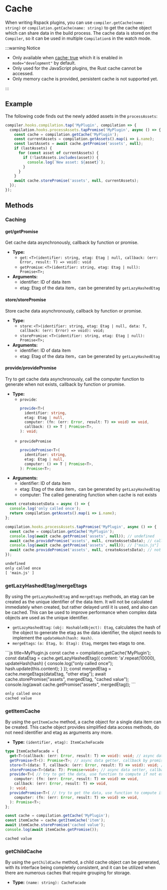 
# Cache

When writing Rspack plugins, you can use `compiler.getCache(name: string)` or `compilation.getCache(name: string)` to get the cache object which can share data in the build process. The cache data is stored on the `Compiler`, so it can be used in multiple `Compilation`s in the watch mode.

:::warning Notice

- Only available when [cache: true](/config/cache) which it is enabled in `mode="development"` by default.
- Only used for the JavaScript plugins, the Rust cache cannot be accessed.
- Only memory cache is provided, persistent cache is not supported yet.

:::

## Example

The following code finds out the newly added assets in the `processAssets`:

```js
compiler.hooks.compilation.tap('MyPlugin', compilation => {
  compilation.hooks.processAssets.tapPromise('MyPlugin', async () => {
    const cache = compilation.getCache('MyPlugin');
    const currentAssets = compilation.getAssets().map(i => i.name);
    const lastAssets = await cache.getPromise('assets', null);
    if (lastAssets) {
      for (const asset of currentAssets) {
        if (!lastAssets.includes(asset)) {
          console.log(`New asset: ${asset}`);
        }
      }
    }
    await cache.storePromise('assets', null, currentAssets);
  });
});
```

## Methods

### Caching

#### get/getPromise

Get cache data asynchronously, callback by function or promise.

- **Type:**
  - `get`: `<T>(identifier: string, etag: Etag | null, callback: (err: Error, result: T) => void): void`
  - `getPromise`: `<T>(identifier: string, etag: Etag | null): Promise<T>;`
- **Arguments:**
  - identifier: ID of data item
  - etag: Etag of the data item，can be generated by `getLazyHashedEtag`

#### store/storePromise

Store cache data asynchronously, callback by function or promise.

- **Type:**
  - `store`: `<T>(identifier: string, etag: Etag | null, data: T, callback: (err: Error) => void): void;`
  - `storePromise`: `<T>(identifier: string, etag: Etag | null): Promise<T>;`
- **Arguments:**
  - identifier: ID of data item
  - etag: Etag of the data item，can be generated by `getLazyHashedEtag`

#### provide/providePromise

Try to get cache data asynchronously, call the computer function to generate when not exists, callback by function or promise.

- **Type:**
  - `provide`:
    ```ts
    provide<T>(
      identifier: string,
      etag: Etag | null,
      computer: (fn: (err: Error, result: T) => void) => void,
      callback: () => T | Promise<T>,
    ): void;
    ```
  - `providePromise`
    ```ts
    providePromise<T>(
      identifier: string,
      etag: Etag | null,
      computer: () => T | Promise<T>,
    ): Promise<T>;
    ```
- **Arguments:**
  - identifier: ID of data item
  - etag: Etag of the data item，can be generated by `getLazyHashedEtag`
  - computer: The called generating function when cache is not exists

<Columns>

```js title=MyPlugin.js
const createAssetsData = async () => {
  console.log('only called once');
  return compilation.getAssets().map(i => i.name);
};

compilation.hooks.processAssets.tapPromise('MyPlugin', async () => {
  const cache = compilation.getCache('MyPlugin');
  console.log(await cache.getPromise('assets', null)); // undefined
  await cache.providePromise('assets', null, createAssetsData); // call createAssetsData
  console.log(await cache.getPromise('assets', null)); // ["main.js"]
  await cache.providePromise('assets', null, createAssetsData); // not call
});
```

```txt title=Output
undefined
only called once
[ 'main.js' ]
```

</Columns>

### getLazyHashedEtag/mergeEtags

By using the `getLazyHashedEtag` and `mergeEtags` methods, an etag can be created as the unique identifier of the data item. It will not be calculated immediately when created, but rather delayed until it is used, and also can be cached. This can be used to improve performance when complex data objects are used as the unique identifier.

- `getLazyHashedEtag`: `(obj: HashableObject): Etag`, calculates the hash of the object to generate the etag as the data identifier, the object needs to implement the `updateHash(hash: Hash)`.
- `mergeEtags`: `(a: Etag, b: Etag): Etag`, merges two etags to one.

<Columns>
```js title=MyPlugin.js
const cache = compilation.getCache('MyPlugin');
const dataEtag = cache.getLazyHashedEtag({
  content: 'a'.repeat(10000),
  updateHash(hash) {
    console.log("only called once");
    hash.update(this.content);
  }
});
const mergedEtag = cache.mergeEtags(dataEtag, "other etag");
await cache.storePromise("assets", mergedEtag, "cached value");
console.log(await cache.getPromise("assets", mergedEtag));
```

```txt title=Output
only called once
cached value
```

</Columns>

### getItemCache

By using the `getItemCache` method, a cache object for a single data item can be created. This cache object provides simplified data access methods, do not need identifier and etag as arguments any more.

- **Type:** `(identifier, etag): ItemCacheFacade`

```ts
type ItemCacheFacade = {
  get<T>(callback: (err: Error, result: T) => void): void; // async data getter, callback by function
  getPromise<T>(): Promise<T>; // async data getter, callback by promise
  store<T>(data: T, callback: (err: Error, result: T) => void): void; // async data setter, callback by function
  storePromise<T>(data: T): Promise<void>; // async data setter, callback by promise
  provide<T>( // try to get the data, use function to compute if not exists, callback by function
    computer: (fn: (err: Error, result: T) => void) => void,
    callback: (err: Error, result: T) => void,
  ): void;
  providePromise<T>( // try to get the data, use function to compute if not exists, callback by promise
    computer: (fn: (err: Error, result: T) => void) => void,
  ): Promise<T>;
};
```

<Columns>

```js title=MyPlugin.js
const cache = compilation.getCache('MyPlugin');
const itemCache = cache.getItemCache('item');
await itemCache.storePromise('cached value');
console.log(await itemCache.getPromise());
```

```txt title=Output
cached value
```

</Columns>

### getChildCache

By using the `getChildCache` method, a child cache object can be generated, with its interface being completely consistent, and it can be utilized when there are numerous caches that require grouping for storage.

- **Type:** `(name: string): CacheFacade`
